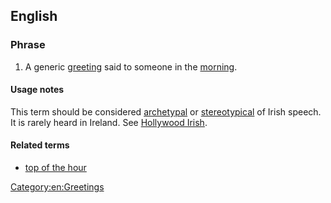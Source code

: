 ==English==

===Phrase===
{{head|en|noun|head=[[top]] of the [[morning]]|}}

# {{context|Ireland|New England|idiomatic|archaic|lang=en}} A generic [[greeting]] said to someone in the [[morning]].

====Usage notes====
This term should be considered [[archetypal]] or [[stereotypical]] of Irish speech.  It is rarely heard in Ireland. See [[Hollywood Irish]].

====Related terms====
* [[top of the hour]]

[[Category:en:Greetings]]